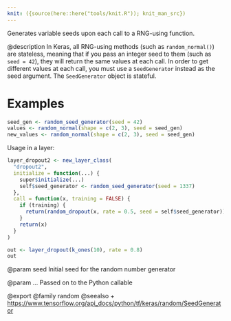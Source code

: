 ```yaml
---
knit: ({source(here::here("tools/knit.R")); knit_man_src})
---
```

Generates variable seeds upon each call to a RNG-using function.

@description
In Keras, all RNG-using methods (such as `random_normal()`)
are stateless, meaning that if you pass an integer seed to them
(such as `seed = 42`), they will return the same values at each call.
In order to get different values at each call, you must use a
`SeedGenerator` instead as the seed argument. The `SeedGenerator`
object is stateful.

# Examples
```r
seed_gen <- random_seed_generator(seed = 42)
values <- random_normal(shape = c(2, 3), seed = seed_gen)
new_values <- random_normal(shape = c(2, 3), seed = seed_gen)
```

Usage in a layer:

```r
layer_dropout2 <- new_layer_class(
  "dropout2",
  initialize = function(...) {
    super$initialize(...)
    self$seed_generator <- random_seed_generator(seed = 1337)
  },
  call = function(x, training = FALSE) {
    if (training) {
      return(random_dropout(x, rate = 0.5, seed = self$seed_generator))
    }
    return(x)
  }
)

out <- layer_dropout(k_ones(10), rate = 0.8)
out
```

@param seed
Initial seed for the random number generator

@param ...
Passed on to the Python callable

@export
@family random
@seealso
+ <https://www.tensorflow.org/api_docs/python/tf/keras/random/SeedGenerator>

